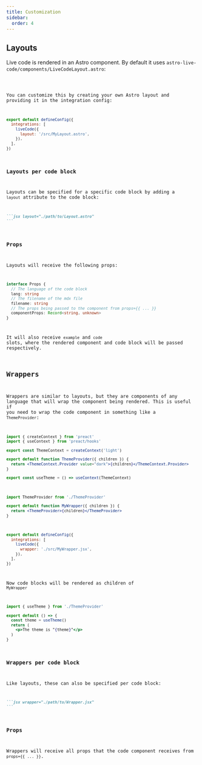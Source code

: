 ```yaml
---
title: Customization
sidebar:
  order: 4
---
```


## Layouts

Live code is rendered in an Astro component. By default it uses `astro-live-code/components/LiveCodeLayout.astro`:

<Code code={LiveCodeLayoutSrc} lang="astro" />

You can customize this by creating your own Astro layout and providing it in the integration config:

```js title="astro.config.mjs"
export default defineConfig({
  integrations: [
    liveCode({
      layout: '/src/MyLayout.astro',
    }),
  ],
})
```

### Layouts per code block

Layouts can be specified for a specific code block by adding a `layout` attribute to the code block:

````md
```jsx layout="./path/to/Layout.astro"
```
````

### Props

Layouts will receive the following props:

```ts
interface Props {  
  // The language of the code block
  lang: string
  // The filename of the mdx file
  filename: string
  // The props being passed to the component from props={{ ... }}
  componentProps: Record<string, unknown>  
}
```

It will also receive `example` and `code` slots, where the rendered component and code block will be passed respectively.

## Wrappers

Wrappers are similar to layouts, but they are components of any language that will wrap the component being rendered. 
This is useful if you need to wrap the code component in something like a `ThemeProvider`:

```jsx title="ThemeProvider.jsx"
import { createContext } from 'preact'
import { useContext } from 'preact/hooks'

export const ThemeContext = createContext('light')

export default function ThemeProvider({ children }) {
  return <ThemeContext.Provider value="dark">{children}</ThemeContext.Provider>
}

export const useTheme = () => useContext(ThemeContext)
```

```jsx title="MyWrapper.jsx"
import ThemeProvider from './ThemeProvider'

export default function MyWrapper({ children }) {
  return <ThemeProvider>{children}</ThemeProvider>
}
```

```js title="astro.config.mjs"
export default defineConfig({
  integrations: [
    liveCode({
      wrapper: './src/MyWrapper.jsx',
    }),
  ],
})
```

Now code blocks will be rendered as children of `MyWrapper`

```jsx live wrapper="./JSXWrapper.jsx"
import { useTheme } from './ThemeProvider'

export default () => {
  const theme = useTheme()
  return (
    <p>The theme is "{theme}"</p>
  )
}
```

### Wrappers per code block

Like layouts, these can also be specified per code block:

````md
```jsx wrapper="./path/to/Wrapper.jsx"
```
````

### Props

Wrappers will receive all props that the code component receives from `props={{ ... }}`.
